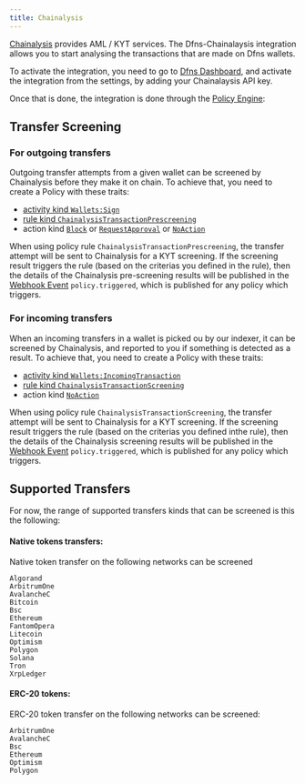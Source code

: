 ```yaml
---
title: Chainalysis
---
```


[Chainalysis](https://www.chainalysis.com/) provides AML / KYT services. The Dfns-Chainalaysis integration allows you to start analysing the transactions that are made on Dfns wallets.

To activate the integration, you need to go to [Dfns Dashboard](https://app.dfns.io), and activate the integration from the settings, by adding your Chainalaysis API key.

Once that is done, the integration is done through the [Policy Engine](../../api-docs/policy-engine):



## Transfer Screening

### For outgoing transfers

Outgoing transfer attempts from a given wallet can be screened by Chainalysis before they make it on chain. To achieve that, you need to create a Policy with these traits:

* [activity kind `Wallets:Sign`](../../../api-docs/policy-engine/policies#wallets-sign-activity)
* [rule kind `ChainalysisTransactionPrescreening`](../../../api-docs/policy-engine/policies#chainalysistransactionprescreening-policy-rule)
* action kind [`Block`](../../../api-docs/policy-engine/policies#block-policy-action) or [`RequestApproval`](../../../api-docs/policy-engine/policies#requestapproval-policy-action) or [`NoAction`](../../../api-docs/policy-engine/policies#noaction-policy-action)

When using policy rule `ChainalysisTransactionPrescreening`, the transfer attempt will be sent to Chainalysis for a KYT screening. If the screening result triggers the rule (based on the criterias you defined in the rule), then the details of the Chainalysis pre-screening results will be published in the   [Webhook Event](../../../api-docs/webhooks#webhook-events) `policy.triggered`, which is published for any policy which triggers.



### For incoming transfers

When an incoming transfers in a wallet is picked ou by our indexer, it can be screened by Chainalysis, and reported to you if something is detected as a result. To achieve that, you need to create a Policy with these traits:

* [activity kind `Wallets:IncomingTransaction`](../../../api-docs/policy-engine/policies#wallets-incomingtransaction-activity)
* [rule kind `ChainalysisTransactionScreening`](../../../api-docs/policy-engine/policies#chainalysistransactionscreening-policy-rule)
* action kind [`NoAction`](../../../api-docs/policy-engine/policies#noaction-policy-action)

When using policy rule `ChainalysisTransactionScreening`, the transfer attempt will be sent to Chainalysis for a KYT screening. If the screening result triggers the rule (based on the criterias you defined inthe rule), then the details of the Chainalysis screening results will be published in the   [Webhook Event](../../../api-docs/webhooks#webhook-events) `policy.triggered`, which is published for any policy which triggers.



## Supported Transfers

For now, the range of supported transfers kinds that can be screened is this the following:

#### Native tokens transfers:

Native token transfer on the following networks can be screened

```
Algorand
ArbitrumOne
AvalancheC
Bitcoin
Bsc
Ethereum
FantomOpera
Litecoin
Optimism
Polygon
Solana
Tron
XrpLedger
```

#### ERC-20 tokens:

ERC-20 token transfer on the following networks can be screened:

```
ArbitrumOne
AvalancheC
Bsc
Ethereum
Optimism
Polygon
```
